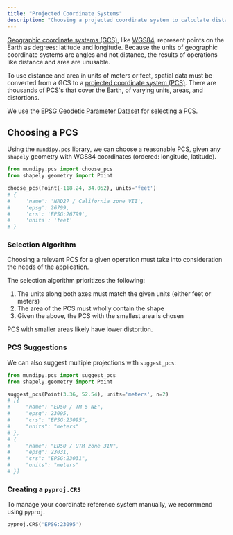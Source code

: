 ```yaml
---
title: "Projected Coordinate Systems"
description: "Choosing a projected coordinate system to calculate distance and area in."
---
```


[Geographic coordinate systems (GCS)](https://en.wikipedia.org/wiki/Geographic_coordinate_system), like [WGS84](https://en.wikipedia.org/wiki/World_Geodetic_System#1984_version), represent points on the Earth as degrees: latitude and longitude. Because the units of geographic coordinate systems are angles and not distance, the results of operations like distance and area are unusable.

To use distance and area in units of meters or feet, spatial data must be converted from a GCS to a [projected coordinate system (PCS)](https://en.wikipedia.org/wiki/Projected_coordinate_system). There are thousands of PCS's that cover the Earth, of varying units, areas, and distortions.

We use the [EPSG Geodetic Parameter Dataset](https://epsg.org/home.html) for selecting a PCS.

## Choosing a PCS

Using the `mundipy.pcs` library, we can choose a reasonable PCS, given any `shapely` geometry with WGS84 coordinates (ordered: longitude, latitude).

```python choose_pcs.py
from mundipy.pcs import choose_pcs
from shapely.geometry import Point

choose_pcs(Point(-118.24, 34.052), units='feet')
# {
#     'name': 'NAD27 / California zone VII',
#     'epsg': 26799,
#     'crs': 'EPSG:26799',
#     'units': 'feet'
# }
```

### Selection Algorithm

Choosing a relevant PCS for a given operation must take into consideration the needs of the application.

The selection algorithm prioritizes the following:

1. The units along both axes must match the given units (either feet or meters)
2. The area of the PCS must wholly contain the shape
3. Given the above, the PCS with the smallest area is chosen

PCS with smaller areas likely have lower distortion.

### PCS Suggestions

We can also suggest multiple projections with `suggest_pcs`:

```python suggest_pcs.py
from mundipy.pcs import suggest_pcs
from shapely.geometry import Point

suggest_pcs(Point(3.36, 52.54), units='meters', n=2)
# [{
#     "name": "ED50 / TM 5 NE",
#     "epsg": 23095,
#     "crs": "EPSG:23095",
#     "units": "meters"
# },
# {
#     "name": "ED50 / UTM zone 31N",
#     "epsg": 23031,
#     "crs": "EPSG:23031",
#     "units": "meters"
# }]
```

### Creating a `pyproj.CRS`

To manage your coordinate reference system manually, we recommend using `pyproj`.

```python
pyproj.CRS('EPSG:23095')
```
